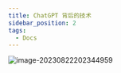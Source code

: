 ```yaml
---
title: ChatGPT 背后的技术
sidebar_position: 2
tags:
  - Docs
---
```


![image-20230822202344959](https://zhuyaguang-1308110266.cos.ap-shanghai.myqcloud.com/img/image-20230822202344959.png)
